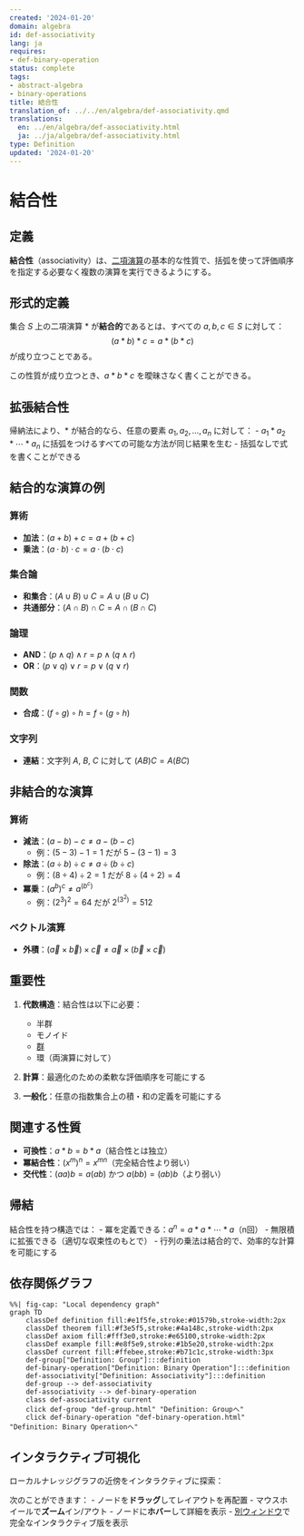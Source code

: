 ```yaml
---
created: '2024-01-20'
domain: algebra
id: def-associativity
lang: ja
requires:
- def-binary-operation
status: complete
tags:
- abstract-algebra
- binary-operations
title: 結合性
translation_of: ../../en/algebra/def-associativity.qmd
translations:
  en: ../en/algebra/def-associativity.html
  ja: ../ja/algebra/def-associativity.html
type: Definition
updated: '2024-01-20'
---
```


# 結合性

## 定義

**結合性**（associativity）は、[二項演算](def-binary-operation.qmd)の基本的な性質で、括弧を使って評価順序を指定する必要なく複数の演算を実行できるようにする。

## 形式的定義

集合 $S$ 上の二項演算 $*$ が**結合的**であるとは、すべての $a, b, c \in S$ に対して：
$$(a * b) * c = a * (b * c)$$
が成り立つことである。

この性質が成り立つとき、$a * b * c$ を曖昧さなく書くことができる。

## 拡張結合性

帰納法により、$*$ が結合的なら、任意の要素 $a_1, a_2, \ldots, a_n$ に対して：
- $a_1 * a_2 * \cdots * a_n$ に括弧をつけるすべての可能な方法が同じ結果を生む
- 括弧なしで式を書くことができる

## 結合的な演算の例

### 算術
- **加法**：$(a + b) + c = a + (b + c)$
- **乗法**：$(a \cdot b) \cdot c = a \cdot (b \cdot c)$

### 集合論
- **和集合**：$(A \cup B) \cup C = A \cup (B \cup C)$
- **共通部分**：$(A \cap B) \cap C = A \cap (B \cap C)$

### 論理
- **AND**：$(p \land q) \land r = p \land (q \land r)$
- **OR**：$(p \lor q) \lor r = p \lor (q \lor r)$

### 関数
- **合成**：$(f \circ g) \circ h = f \circ (g \circ h)$

### 文字列
- **連結**：文字列 $A$, $B$, $C$ に対して $(AB)C = A(BC)$

## 非結合的な演算

### 算術
- **減法**：$(a - b) - c \neq a - (b - c)$
  - 例：$(5 - 3) - 1 = 1$ だが $5 - (3 - 1) = 3$
- **除法**：$(a \div b) \div c \neq a \div (b \div c)$
  - 例：$(8 \div 4) \div 2 = 1$ だが $8 \div (4 \div 2) = 4$
- **冪乗**：$(a^b)^c \neq a^{(b^c)}$
  - 例：$(2^3)^2 = 64$ だが $2^{(3^2)} = 512$

### ベクトル演算
- **外積**：$(\vec{a} \times \vec{b}) \times \vec{c} \neq \vec{a} \times (\vec{b} \times \vec{c})$

## 重要性

1. **代数構造**：結合性は以下に必要：
   - 半群
   - モノイド
   - [群](def-group.qmd)
   - 環（両演算に対して）

2. **計算**：最適化のための柔軟な評価順序を可能にする

3. **一般化**：任意の指数集合上の積・和の定義を可能にする

## 関連する性質

- **可換性**：$a * b = b * a$（結合性とは独立）
- **冪結合性**：$(x^m)^n = x^{mn}$（完全結合性より弱い）
- **交代性**：$(aa)b = a(ab)$ かつ $a(bb) = (ab)b$（より弱い）

## 帰結

結合性を持つ構造では：
- 冪を定義できる：$a^n = a * a * \cdots * a$（n回）
- 無限積に拡張できる（適切な収束性のもとで）
- 行列の乗法は結合的で、効率的な計算を可能にする

## 依存関係グラフ

```mermaid
%%| fig-cap: "Local dependency graph"
graph TD
    classDef definition fill:#e1f5fe,stroke:#01579b,stroke-width:2px
    classDef theorem fill:#f3e5f5,stroke:#4a148c,stroke-width:2px
    classDef axiom fill:#fff3e0,stroke:#e65100,stroke-width:2px
    classDef example fill:#e8f5e9,stroke:#1b5e20,stroke-width:2px
    classDef current fill:#ffebee,stroke:#b71c1c,stroke-width:3px
    def-group["Definition: Group"]:::definition
    def-binary-operation["Definition: Binary Operation"]:::definition
    def-associativity["Definition: Associativity"]:::definition
    def-group --> def-associativity
    def-associativity --> def-binary-operation
    class def-associativity current
    click def-group "def-group.html" "Definition: Groupへ"
    click def-binary-operation "def-binary-operation.html" "Definition: Binary Operationへ"
```

## インタラクティブ可視化

ローカルナレッジグラフの近傍をインタラクティブに探索：

::: {.graph-viz data-id="def-associativity" data-width="700" data-height="500"}
:::

次のことができます：
- ノードを**ドラッグ**してレイアウトを再配置
- マウスホイールで**ズーム**イン/アウト
- ノードに**ホバー**して詳細を表示
- [別ウィンドウ](../../output/interactive/def-associativity.html){target="_blank"}で完全なインタラクティブ版を表示
